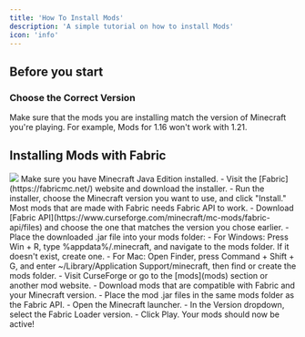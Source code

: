 ```yaml
---
title: 'How To Install Mods'
description: 'A simple tutorial on how to install Mods'
icon: 'info'
---
```


## Before you start
### Choose the Correct Version
Make sure that the mods you are installing match the version of Minecraft you're playing. For example, Mods for 1.16 won't work with 1.21.

## Installing Mods with Fabric 
<img src="ico/fabric_64h.png"/>
<Steps>
  <Step title="Download Minecraft">
    Make sure you have Minecraft Java Edition installed.
  </Step>
  <Step title="Download Fabric">
    - Visit the [Fabric](https://fabricmc.net/) website and download the installer.
    - Run the installer, choose the Minecraft version you want to use, and click "Install."
  </Step>
  <Step title="Installing Fabric API">
    Most mods that are made with Fabric needs Fabric API to work.
    - Download [Fabric API](https://www.curseforge.com/minecraft/mc-mods/fabric-api/files) and choose the one that matches the version you chose earlier.
    - Place the downloaded .jar file into your mods folder:
        - For Windows: Press Win + R, type %appdata%/.minecraft, and navigate to the mods folder. If it doesn't exist, create one.
        - For Mac: Open Finder, press Command + Shift + G, and enter ~/Library/Application Support/minecraft, then find or create the mods folder.
  </Step>
  <Step title="Download and Install Mods">
    - Visit CurseForge or go to the [mods](mods) section or another mod website.
    - Download mods that are compatible with Fabric and your Minecraft version.
    - Place the mod .jar files in the same mods folder as the Fabric API.
  </Step>
  <Step title="Launch Minecraft">
    - Open the Minecraft launcher.
    - In the Version dropdown, select the Fabric Loader version.
    - Click Play. Your mods should now be active!
    </Step>
</Steps>

